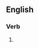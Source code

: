 ==English==

===Verb===
{{head|en|present participle}}

# {{present participle of|arborize|lang=en|nocat=1}}